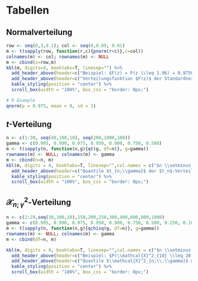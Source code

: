 # Tabellen

## Normalverteilung

```r
row <- seq(0,3,0.1); col <- seq(0,0.09, 0.01)
m <- t(sapply(row, function(r,c){pnorm(r+c)},c=col))
colnames(m) <- col; rownames(m) <- NULL
m <- cbind(z=row,m)
kbl(m, digits=4, booktabs=T, linesep="") %>%
  add_header_above(header=c("Beispiel: $F(z) = P(z \\leq 1.96) = 0.9750$" = ncol(m)), escape=F) %>% 
  add_header_above(header=c("Verteilungsfunktion $F(z)$ der Standardnormalverteilung $N(0,1)$" = ncol(m)), escape = F, bold=T, line= F) %>%
  kable_styling(position = "center") %>%
  scroll_box(width = "100%", box_css = "border: 0px;")
```

```r
# R Example
qnorm(p = 0.975, mean = 0, sd = 1)
```

## $t$-Verteilung

```r
n <- c(1:30, seq(40,100,10), seq(200,1000,100))
gamma <- c(0.995, 0.990, 0.975, 0.950, 0.900, 0.750, 0.500)
m <- t(sapply(n, function(n,g){qt(g, df=n)}, g=gamma))
rownames(m) <- NULL; colnames(m) <- gamma
m <- cbind(n=n, m)
kbl(m, digits = 4, booktabs=T, linesep="",col.names = c("$n \\setminus \\gamma$",colnames(m)[-1]), escape = F) %>%
  add_header_above(header=c("Quantile $t_{n;\\gamma}$ der $t_n$-Verteilung" = ncol(m)), escape = F, bold=T, line= F) %>%
  kable_styling(position = "center") %>%
  scroll_box(width = "100%", box_css = "border: 0px;")
```



## $\mathcal{X}^{2}_{n;\,\gamma}$-Verteilung

```r
n <- c(1:29,seq(30,100,10),150,200,250,300,400,600,800,1000)
gamma <- c(0.995, 0.990, 0.975, 0.950, 0.900, 0.750, 0.500, 0.250, 0.100, 0.050, 0.010, 0.005)
m <- t(sapply(n, function(n,g){qchisq(g, df=n)}, g=gamma))
rownames(m) <- NULL; colnames(m) <- gamma
m <- cbind(df=n, m)

kbl(m, digits = 4, booktabs=T, linesep="",col.names = c("$n \\setminus \\gamma$",colnames(m)[-1]), escape = F) %>%
  add_header_above(header=c("Beispiel: $P(\\mathcal{X}^2_{10} \\leq 20.4832) = 0.975$" = ncol(m)), escape=F) %>% 
  add_header_above(header=c("Quantile $\\mathcal{X}^2_{n;\\,\\gamma}$ der $\\mathcal{X}^2_n$-Verteilung" = ncol(m)), escape = F, bold=T, line= F) %>% 
  kable_styling(position = "center") %>%
  scroll_box(width = "100%", box_css = "border: 0px;")
```
